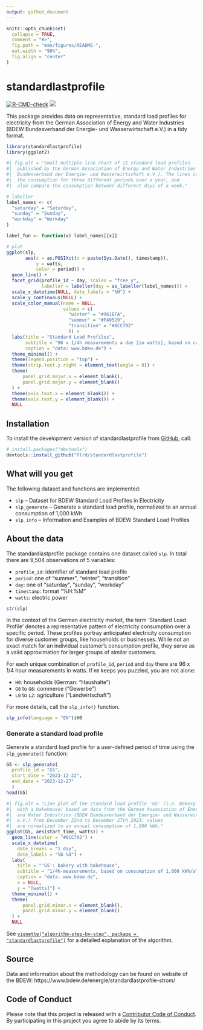 ```yaml
---
output: github_document
---
```


<!-- README.md is generated from README.Rmd. Please edit that file -->

```r
knitr::opts_chunk$set(
  collapse = TRUE,
  comment = "#>",
  fig.path = "man/figures/README-",
  out.width = "90%",
  fig.align = "center"
)
```

# standardlastprofile

<!-- badges: start -->
<!-- [![](https://www.r-pkg.org/badges/version/standardlastprofile)](https://cran.r-project.org/package=standardlastprofile) -->
<!-- [![](http://cranlogs.r-pkg.org/badges/last-month/standardlastprofile)](https://cran.r-project.org/package=standardlastprofile) -->
[![R-CMD-check](https://github.com/flrd/standardlastprofile/actions/workflows/R-CMD-check.yaml/badge.svg)](https://github.com/flrd/standardlastprofile/actions/workflows/R-CMD-check.yaml)
[![](https://codecov.io/gh/flrd/standardlastprofile/branch/main/graph/badge.svg)](https://app.codecov.io/gh/flrd/standardlastprofile)
<!-- badges: end -->

This package provides data on representative, standard load profiles for electricity from the German Association of Energy and Water Industries (BDEW Bundesverband der Energie- und Wasserwirtschaft e.V.) in a tidy format.

``` r
library(standardlastprofile)
library(ggplot2)
```


```r
#| fig.alt = "Small multiple line chart of 11 standard load profiles
#|  published by the German Association of Energy and Water Industries (BDEW 
#|  Bundesverband der Energie- und Wasserwirtschaft e.V.). The lines compare
#|  the consumption for three different periods over a year, and
#|  also compare the consumption between different days of a week."

# labeller
label_names <- c(
  "saturday" = "Saturday",
  "sunday" = "Sunday",
  "workday" = "Workday"
)

label_fun <- function(x) label_names[[x]]

# plot
ggplot(slp,
       aes(x = as.POSIXct(x = paste(Sys.Date(), timestamp)),
           y = watts,
           color = period)) +
  geom_line() +
  facet_grid(profile_id ~ day, scales = "free_y",
             labeller = labeller(day = as_labeller(label_names))) +
  scale_x_datetime(NULL, date_labels = "%H") +
  scale_y_continuous(NULL) +
  scale_color_manual(name = NULL,
                     values = c(
                       "winter" = "#961BFA",
                       "summer" = "#FA9529",
                       "transition" = "#0CC792"
                       )) +
  labs(title = "Standard Load Profiles",
       subtitle = "96 x 1/4h measurements a day [in watts], based on consumption of 1,000 kWh/a",
       caption = "data: www.bdew.de") +
  theme_minimal() +
  theme(legend.position = "top") +
  theme(strip.text.y.right = element_text(angle = 0)) + 
  theme(
      panel.grid.major.x = element_blank(),
      panel.grid.major.y = element_blank()
  ) +
  theme(axis.text.x = element_blank()) +
  theme(axis.text.y = element_blank()) +
  NULL
```

## Installation

<!-- You can install the released version of standardlastprofile from CRAN with: -->
<!-- ```{r eval=FALSE} -->
<!-- install.packages("standardlastprofile") -->
<!-- ``` -->

To install the development version of standardlastprofile from 
[GitHub](https://github.com/), call:

``` r
# install.packages("devtools")
devtools::install_github("flrd/standardlastprofile")
```

## What will you get

The following dataset and functions are implemented:

- `slp` -- Dataset for BDEW Standard Load Profiles in Electricity
- `slp_generate` --	Generate a standard load profile, normalized to an annual consumption of 1,000 kWh
- `slp_info` -- Information and Examples of BDEW Standard Load Profiles

## About the data
The standardlastprofile package contains one dataset called `slp`. In total
there are 9,504 observations of 5 variables:

- `profile_id`: identifier of standard load profile
- `period`: one of "summer", "winter", "transition"
- `day`: one of "saturday", "sunday", "workday"
- `timestamp`: format "%H:%M"
- `watts`: electric power

``` r
str(slp)
```

In the context of the German electricity market, the term 'Standard Load Profile' denotes a representative pattern of electricity consumption over a specific period. These profiles portray anticipated electricity consumption for diverse customer groups, like households or businesses. While not an exact match for an individual customer's consumption profile, they serve as a valid approximation for larger groups of similar customers.

For each unique combination of `profile_id`, `period` and `day` there are 
96 x 1/4 hour measurements in watts. If `H0` keeps you puzzled,
you are not alone:

- `H0`: households (German: "Haushalte")
- `G0` to `G6`: commerce ("Gewerbe")
- `L0` to `L2`: agriculture ("Landwirtschaft")

For more details, call the `slp_info()` function.

``` r
slp_info(language = "EN")$H0
```

### Generate a standard load profile

Generate a standard load profile for a user-defined period of time using the `slp_generate()` function:

``` r
G5 <- slp_generate(
  profile_id = "G5",
  start_date = "2023-12-22",
  end_date = "2023-12-27"
  )
head(G5)
```


``` r
#| fig.alt = "Line plot of the standard load profile 'G5' (i.e. Bakery
#|  with a bakehouse) based on data from the German Association of Energy
#|  and Water Industries (BDEW Bundesverband der Energie- und Wasserwirtschaft
#|  e.V.) from December 22nd to December 27th 2023; values 
#|  are normalized to an annual consumption of 1,000 kWh."
ggplot(G5, aes(start_time, watts)) +
  geom_line(color = "#0CC792") +
  scale_x_datetime(
    date_breaks = "1 day",
    date_labels = "%b %d") +
  labs(
    title = "'G5': bakery with bakehouse",
    subtitle = "1/4h-measurements, based on consumption of 1,000 kWh/a",
    caption = "data: www.bdew.de",
    x = NULL,
    y = "[watts]") +
  theme_minimal() +
  theme(
      panel.grid.minor.x = element_blank(),
      panel.grid.minor.y = element_blank()
  ) +
  NULL
```

See [`vignette("algorithm-step-by-step", package = "standardlastprofile")`](https://flrd.github.io/standardlastprofile/articles/algorithm-step-by-step.html) for a detailed explanation of the algorithm.

## Source
Data and information about the methodology can be found on website of the BDEW: https://www.bdew.de/energie/standardlastprofile-strom/

## Code of Conduct

Please note that this project is released with a [Contributor Code of Conduct](https://github.com/flrd/standardlastprofile/blob/main/CODE_OF_CONDUCT.md). 
By participating in this project you agree to abide by its terms.
